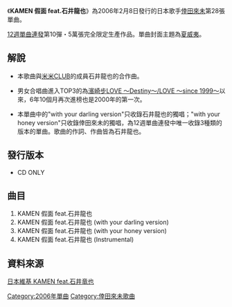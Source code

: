 {{Infobox song
| name       = 假面 feat.石井龍也
| type       = single
| cover      = KAMEN.feat.ishii.tatuya.jpg
| artist     = [[倖田來未|倖田來未]]
| released   = 2006年2月8日
| album      = [[BEST～second_session～|BEST～second session～]]
| recorded   = 2005年
| genre      = [[J-POP|J-POP]]
| length     = <!--分秒-->
| label      = [[rhythm_zone|rhythm zone]]
| chart_position = *週榜最高第3名 ([[Oricon|Oricon]])
| certification = 
| prev_title = [[現在就要|現在就要]]
| prev_year  = 2006
| next_title = [[WIND|WIND]]
| next_year  = 2006
}}
《'''KAMEN 假面 feat.石井龍也'''》為2006年2月8日發行的日本歌手[[倖田來未|倖田來未]]第28張單曲。

[[12週單曲連發|12週單曲連發]]第10彈・5萬張完全限定生產作品。單曲封面主題為[[夏威夷|夏威夷]]。

== 解說 ==
* 本歌曲與[[米米CLUB|米米CLUB]]的成員石井龍也的合作曲。

* 男女合唱曲進入TOP3的為[[濱崎步|濱崎步]][[LOVE_～Destiny～/LOVE_～since_1999～|LOVE ～Destiny～/LOVE ～since 1999～]]以來，6年10個月再次進榜也是2000年的第一次。

* 本單曲中的"with your darling version"只收錄石井龍也的獨唱；"with your honey version"只收錄倖田來未的獨唱，為12週單曲連發中唯一收錄3種類的版本的單曲。歌曲的作詞、作曲皆為石井龍也。

== 發行版本 ==
* CD ONLY

== 曲目 ==
# KAMEN 假面 feat.石井龍也
# KAMEN 假面 feat.石井龍也 (with your darling version)
# KAMEN 假面 feat.石井龍也 (with your honey version)
# KAMEN 假面 feat.石井龍也 (Instrumental)

== 資料來源 ==
[http://ja.wikipedia.org/wiki/KAMEN_feat.%E7%9F%B3%E4%BA%95%E7%AB%9C%E4%B9%9F 日本維基 KAMEN feat.石井竜也] {{Wayback|url=http://ja.wikipedia.org/wiki/KAMEN_feat.%E7%9F%B3%E4%BA%95%E7%AB%9C%E4%B9%9F |date=20190602100227 }}

{{倖田來未}}
{{Single-stub}} 
{{DEFAULTSORT:Kamen}}

[[Category:2006年單曲|Category:2006年單曲]]
[[Category:倖田來未歌曲|Category:倖田來未歌曲]]